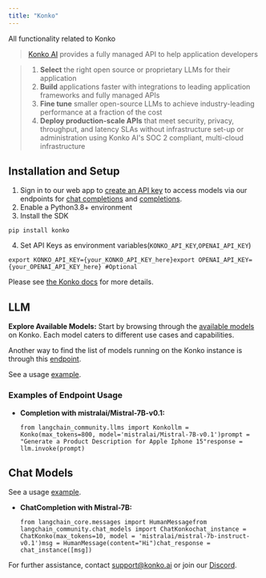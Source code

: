 ```yaml
---
title: "Konko"
---
```


All functionality related to Konko

> [Konko AI](https://www.konko.ai/) provides a fully managed API to help application developers

> 1. **Select** the right open source or proprietary LLMs for their application
> 2. **Build** applications faster with integrations to leading application frameworks and fully managed APIs
> 3. **Fine tune** smaller open-source LLMs to achieve industry-leading performance at a fraction of the cost
> 4. **Deploy production-scale APIs** that meet security, privacy, throughput, and latency SLAs without infrastructure set-up or administration using Konko AI's SOC 2 compliant, multi-cloud infrastructure

## Installation and Setup

1. Sign in to our web app to [create an API key](https://platform.konko.ai/settings/api-keys) to access models via our endpoints for [chat completions](https://docs.konko.ai/reference/post-chat-completions) and [completions](https://docs.konko.ai/reference/post-completions).
2. Enable a Python3.8+ environment
3. Install the SDK

```
pip install konko
```

4. Set API Keys as environment variables(`KONKO_API_KEY`,`OPENAI_API_KEY`)

```
export KONKO_API_KEY={your_KONKO_API_KEY_here}export OPENAI_API_KEY={your_OPENAI_API_KEY_here} #Optional
```

Please see [the Konko docs](https://docs.konko.ai/oss/getting-started) for more details.

## LLM

**Explore Available Models:** Start by browsing through the [available models](https://docs.konko.ai/oss/list-of-models) on Konko. Each model caters to different use cases and capabilities.

Another way to find the list of models running on the Konko instance is through this [endpoint](https://docs.konko.ai/reference/get-models).

See a usage [example](/oss/integrations/llms/konko).

### Examples of Endpoint Usage

* **Completion with mistralai/Mistral-7B-v0.1:**

  ```
  from langchain_community.llms import Konkollm = Konko(max_tokens=800, model='mistralai/Mistral-7B-v0.1')prompt = "Generate a Product Description for Apple Iphone 15"response = llm.invoke(prompt)
  ```

## Chat Models

See a usage [example](/oss/integrations/chat/konko).

* **ChatCompletion with Mistral-7B:**

  ```
  from langchain_core.messages import HumanMessagefrom langchain_community.chat_models import ChatKonkochat_instance = ChatKonko(max_tokens=10, model = 'mistralai/mistral-7b-instruct-v0.1')msg = HumanMessage(content="Hi")chat_response = chat_instance([msg])
  ```

For further assistance, contact [support@konko.ai](mailto:support@konko.ai) or join our [Discord](https://discord.gg/TXV2s3z7RZ).
